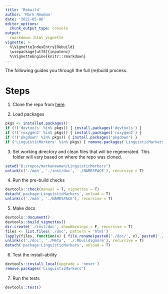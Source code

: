 ```yaml
---
title: 'Rebuild'
author: 'Mark Newman'
date: '2021-05-06'
editor_options: 
  chunk_output_type: console
output:
  rmarkdown::html_vignette
vignette: >
  %\VignetteIndexEntry{Rebuild}
  \usepackage[utf8]{inputenc}
  %\VignetteEngine{knitr::rmarkdown}
---
```


The following guides you through the full (re)build process.

# Steps

1. Clone the repo from [here](https://github.com/markanewman/LinguisticMarkers).

2. Load packages

```r
pkgs <- installed.packages()
if (!('devtools' %in% pkgs)) { install.packages('devtools') }
if (!('roxygen2' %in% pkgs)) { install.packages('roxygen2') }
if (!('pkgdown' %in% pkgs)) { install.packages('pkgdown') }
if ('LinguisticMarkers' %in% pkgs) { remove.packages('LinguisticMarkers') }
```

3. Set working directory and clean files that will be regenerated.
   This folder will vary based on where the repo was cloned.

```r
setwd("D:/repos/markanewman/LinguisticMarkers")
unlink(c('./man', './inst/doc', './NAMESPACE'), recursive = T)
```

4. Run the pre-build checks

```r
devtools::check(manual = T, vignettes = T)
detach('package:LinguisticMarkers', unload = T)
unlink(c('./man', './NAMESPACE'), recursive = T)
```

5. Make docs

```r
devtools::document()
devtools::build_vignettes()
dir.create('./inst/doc', showWarnings = F, recursive = T)
files <- list.files('./doc', pattern = 'html')
lapply(files, function(x) { file.rename(paste0('./doc/', x), paste0('./inst/doc/', x)) } )
unlink(c('./doc', './Meta', './.Rbuildignore'), recursive = T)
detach('package:LinguisticMarkers', unload = T)
```

6. Test the install-ability

```r
devtools::install_local(upgrade = 'never')
remove.packages('LinguisticMarkers')
```

7. Run the tests

```r
devtools::test()
```
